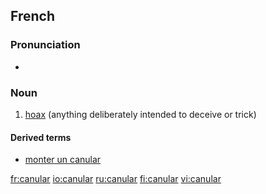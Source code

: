 ==French==
{{wikipedia|lang=fr}}

===Pronunciation===
* {{IPA|/ka.ny.laʁ/}}

===Noun===
{{fr-noun|m}}

# [[hoax]] (anything deliberately intended to deceive or trick)

====Derived terms====
*[[monter un canular]]

[[fr:canular]]
[[io:canular]]
[[ru:canular]]
[[fi:canular]]
[[vi:canular]]